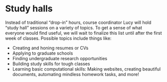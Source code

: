 # Study halls

Instead of traditional "drop-in" hours, course coordinator Lucy will hold "study hall" sessions on a variety of topics. To get a sense of what everyone would find useful, we will wait to finalize this list until after the first week of classes. Possible topics include things like:

+ Creating and honing resumes or CVs
+ Applying to graduate schools
+ Finding undergraduate research opportunities
+ Building study skills for tough classes
+ Learning basic computational skills: Making websites, creating beautiful documents, automating mindless homework tasks, and more!